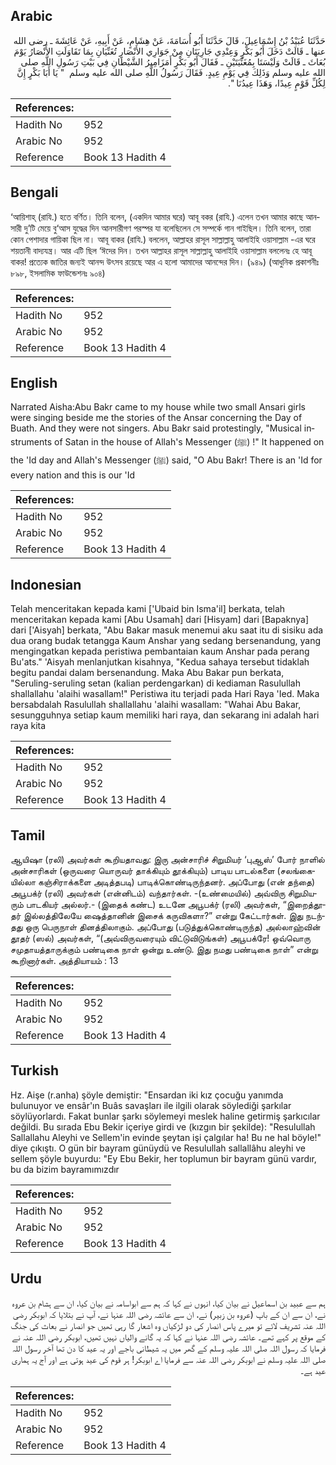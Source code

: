 ## Arabic


<div dir="rtl" lang="ar" style={{fontSize:'larger',backgroundColor:'#f8f9fa',padding:20}}>
حَدَّثَنَا عُبَيْدُ بْنُ إِسْمَاعِيلَ، قَالَ حَدَّثَنَا أَبُو أُسَامَةَ، عَنْ هِشَامٍ، عَنْ أَبِيهِ، عَنْ عَائِشَةَ ـ رضى الله عنها ـ قَالَتْ دَخَلَ أَبُو بَكْرٍ وَعِنْدِي جَارِيَتَانِ مِنْ جَوَارِي الأَنْصَارِ تُغَنِّيَانِ بِمَا تَقَاوَلَتِ الأَنْصَارُ يَوْمَ بُعَاثَ ـ قَالَتْ وَلَيْسَتَا بِمُغَنِّيَتَيْنِ ـ فَقَالَ أَبُو بَكْرٍ أَمَزَامِيرُ الشَّيْطَانِ فِي بَيْتِ رَسُولِ اللَّهِ صلى الله عليه وسلم وَذَلِكَ فِي يَوْمِ عِيدٍ‏.‏ فَقَالَ رَسُولُ اللَّهِ صلى الله عليه وسلم ‏ "‏ يَا أَبَا بَكْرٍ إِنَّ لِكُلِّ قَوْمٍ عِيدًا، وَهَذَا عِيدُنَا ‏"‏‏.‏
</div>
<div style={{backgroundColor:'#f8f9fa',padding:20, marginBottom: 10}}><table> <thead> <tr> <th>References:</th> <th></th> </tr> </thead> <tbody><tr><td>Hadith No</td><td>952</td></tr><tr><td>Arabic No</td><td>952</td></tr><tr><td>Reference</td><td>Book 13 Hadith 4</td></tr></tbody></table></div>

## Bengali


<div dir="ltr" lang="bn" style={{fontSize:'larger',backgroundColor:'#f8f9fa',padding:20}}>
‘আয়িশাহ্ (রাযি.) হতে বর্ণিত। তিনি বলেন, (একদিন আমার ঘরে) আবূ বকর (রাযি.) এলেন তখন আমার কাছে আনসারী দু’টি মেয়ে বু‘আস যুদ্ধের দিন আনসারীগণ পরস্পর যা বলেছিলেন সে সম্পর্কে গান গাইছিল। তিনি বলেন, তারা কোন পেশাদার গায়িকা ছিল না। আবূ বাকর (রাযি.) বললেন, আল্লাহর রাসূল সাল্লাল্লাহু আলাইহি ওয়াসাল্লাম -এর ঘরে শয়তানী বাদ্যযন্ত্র। আর এটি ছিল ‘ঈদের দিন। তখন আল্লাহর রাসূল সাল্লাল্লাহু আলাইহি ওয়াসাল্লাম বললেনঃ হে আবূ বাকর! প্রত্যেক জাতির জন্যই আনন্দ উৎসব রয়েছে আর এ হলো আমাদের আনন্দের দিন। (৯৪৯) (আধুনিক প্রকাশনীঃ ৮৯৮, ইসলামিক ফাউন্ডেশনঃ ৯০৪)
</div>
<div style={{backgroundColor:'#f8f9fa',padding:20, marginBottom: 10}}><table> <thead> <tr> <th>References:</th> <th></th> </tr> </thead> <tbody><tr><td>Hadith No</td><td>952</td></tr><tr><td>Arabic No</td><td>952</td></tr><tr><td>Reference</td><td>Book 13 Hadith 4</td></tr></tbody></table></div>

## English


<div dir="ltr" lang="en" style={{fontSize:'larger',backgroundColor:'#f8f9fa',padding:20}}>
Narrated Aisha:Abu Bakr came to my house while two small Ansari girls were singing beside me the stories of the Ansar concerning the Day of Buath. And they were not singers. Abu Bakr said protestingly, "Musical instruments of Satan in the house of Allah's Messenger (ﷺ) !" It happened on the 'Id day and Allah's Messenger (ﷺ) said, "O Abu Bakr! There is an 'Id for every nation and this is our 'Id
</div>
<div style={{backgroundColor:'#f8f9fa',padding:20, marginBottom: 10}}><table> <thead> <tr> <th>References:</th> <th></th> </tr> </thead> <tbody><tr><td>Hadith No</td><td>952</td></tr><tr><td>Arabic No</td><td>952</td></tr><tr><td>Reference</td><td>Book 13 Hadith 4</td></tr></tbody></table></div>

## Indonesian


<div dir="ltr" lang="id" style={{fontSize:'larger',backgroundColor:'#f8f9fa',padding:20}}>
Telah menceritakan kepada kami ['Ubaid bin Isma'il] berkata, telah menceritakan kepada kami [Abu Usamah] dari [Hisyam] dari [Bapaknya] dari ['Aisyah] berkata, "Abu Bakar masuk menemui aku saat itu di sisiku ada dua orang budak tetangga Kaum Anshar yang sedang bersenandung, yang mengingatkan kepada peristiwa pembantaian kaum Anshar pada perang Bu'ats." 'Aisyah menlanjutkan kisahnya, "Kedua sahaya tersebut tidaklah begitu pandai dalam bersenandung. Maka Abu Bakar pun berkata, "Seruling-seruling setan (kalian perdengarkan) di kediaman Rasulullah shallallahu 'alaihi wasallam!" Peristiwa itu terjadi pada Hari Raya 'Ied. Maka bersabdalah Rasulullah shallallahu 'alaihi wasallam: "Wahai Abu Bakar, sesungguhnya setiap kaum memiliki hari raya, dan sekarang ini adalah hari raya kita
</div>
<div style={{backgroundColor:'#f8f9fa',padding:20, marginBottom: 10}}><table> <thead> <tr> <th>References:</th> <th></th> </tr> </thead> <tbody><tr><td>Hadith No</td><td>952</td></tr><tr><td>Arabic No</td><td>952</td></tr><tr><td>Reference</td><td>Book 13 Hadith 4</td></tr></tbody></table></div>

## Tamil


<div dir="ltr" lang="ta" style={{fontSize:'larger',backgroundColor:'#f8f9fa',padding:20}}>
ஆயிஷா (ரலி) அவர்கள் கூறியதாவது: இரு அன்சாரிச் சிறுமியர் ‘புஆஸ்’ போர் நாளில் அன்சாரிகள் (ஒருவரை யொருவர் தாக்கியும் தூக்கியும்) பாடிய பாடல்களை (சலங்கையில்லா கஞ்சிராக்களை அடித்தபடி) பாடிக்கொண்டிருந்தனர். அப்போது (என் தந்தை) அபூபக்ர் (ரலி) அவர்கள் (என்னிடம்) வந்தார்கள். -(உண்மையில்) அவ்விரு சிறுமியரும் பாடகியர் அல்லர்.- (இதைக் கண்ட) உடனே அபூபக்ர் (ரலி) அவர்கள், “இறைத்தூதர் இல்லத்திலேயே ஷைத்தானின் இசைக் கருவிகளா?” என்று கேட்டார்கள். இது நடந்தது ஒரு பெருநாள் தினத்திலாகும். அப்போது (படுத்துக்கொண்டிருந்த) அல்லாஹ்வின் தூதர் (ஸல்) அவர்கள், “(அவ்விருவரையும் விட்டுவிடுங்கள்) அபூபக்ரே! ஒவ்வொரு சமுதாயத்தாருக்கும் பண்டிகை நாள் ஒன்று உண்டு. இது நமது பண்டிகை நாள்” என்று கூறினார்கள். அத்தியாயம் : 13
</div>
<div style={{backgroundColor:'#f8f9fa',padding:20, marginBottom: 10}}><table> <thead> <tr> <th>References:</th> <th></th> </tr> </thead> <tbody><tr><td>Hadith No</td><td>952</td></tr><tr><td>Arabic No</td><td>952</td></tr><tr><td>Reference</td><td>Book 13 Hadith 4</td></tr></tbody></table></div>

## Turkish


<div dir="ltr" lang="tr" style={{fontSize:'larger',backgroundColor:'#f8f9fa',padding:20}}>
Hz. Aişe (r.anha) şöyle demiştir: "Ensardan iki kız çocuğu yanımda bulunuyor ve ensâr'ın Buâs savaşları ile ilgili olarak söylediği şarkılar söylüyorlardı. Fakat bunlar şarkı söylemeyi meslek haline getirmiş şarkıcılar değildi. Bu sırada Ebu Bekir içeriye girdi ve (kızgın bir şekilde): "Resulullah Sallallahu Aleyhi ve Sellem'in evinde şeytan işi çalgılar ha! Bu ne hal böyle!" diye çıkıştı. O gün bir bayram günüydü ve Resulullah sallallâhu aleyhi ve sellem şöyle buyurdu: "Ey Ebu Bekir, her toplumun bir bayram günü vardır, bu da bizim bayramımızdır
</div>
<div style={{backgroundColor:'#f8f9fa',padding:20, marginBottom: 10}}><table> <thead> <tr> <th>References:</th> <th></th> </tr> </thead> <tbody><tr><td>Hadith No</td><td>952</td></tr><tr><td>Arabic No</td><td>952</td></tr><tr><td>Reference</td><td>Book 13 Hadith 4</td></tr></tbody></table></div>

## Urdu


<div dir="rtl" lang="ur" style={{fontSize:'larger',backgroundColor:'#f8f9fa',padding:20}}>
ہم سے عبید بن اسماعیل نے بیان کیا، انہوں نے کہا کہ ہم سے ابواسامہ نے بیان کیا، ان سے ہشام بن عروہ نے، ان سے ان کے باپ (عروہ بن زبیر) نے، ان سے عائشہ رضی اللہ عنہا نے، آپ نے بتلایا کہ ابوبکر رضی اللہ عنہ تشریف لائے تو میرے پاس انصار کی دو لڑکیاں وہ اشعار گا رہی تھیں جو انصار نے بعاث کی جنگ کے موقع پر کہے تھے۔ عائشہ رضی اللہ عنہا نے کہا کہ یہ گانے والیاں نہیں تھیں، ابوبکر رضی اللہ عنہ نے فرمایا کہ رسول اللہ صلی اللہ علیہ وسلم کے گھر میں یہ شیطانی باجے اور یہ عید کا دن تھا آخر رسول اللہ صلی اللہ علیہ وسلم نے ابوبکر رضی اللہ عنہ سے فرمایا اے ابوبکر! ہر قوم کی عید ہوتی ہے اور آج یہ ہماری عید ہے۔
</div>
<div style={{backgroundColor:'#f8f9fa',padding:20, marginBottom: 10}}><table> <thead> <tr> <th>References:</th> <th></th> </tr> </thead> <tbody><tr><td>Hadith No</td><td>952</td></tr><tr><td>Arabic No</td><td>952</td></tr><tr><td>Reference</td><td>Book 13 Hadith 4</td></tr></tbody></table></div>